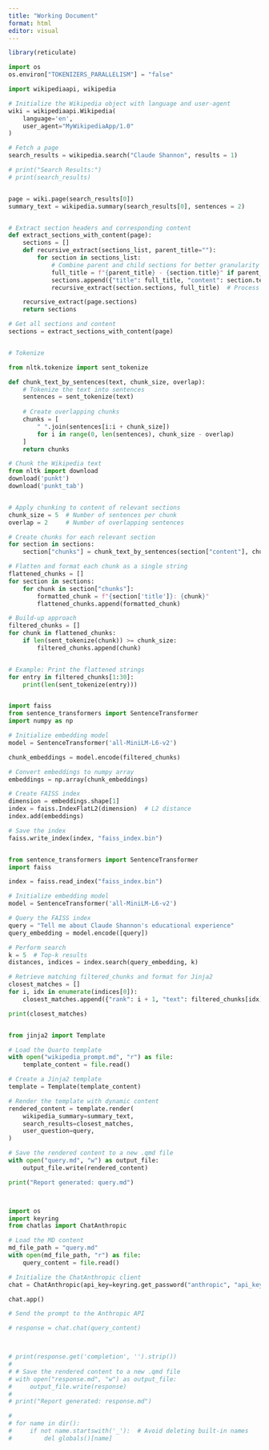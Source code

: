 ```yaml
---
title: "Working Document"
format: html
editor: visual
---
```


```r

library(reticulate)

```

```python

import os
os.environ["TOKENIZERS_PARALLELISM"] = "false"
```

```python

import wikipediaapi, wikipedia

# Initialize the Wikipedia object with language and user-agent
wiki = wikipediaapi.Wikipedia(
    language='en', 
    user_agent="MyWikipediaApp/1.0"
)

# Fetch a page
search_results = wikipedia.search("Claude Shannon", results = 1)

# print("Search Results:")
# print(search_results)


page = wiki.page(search_results[0])
summary_text = wikipedia.summary(search_results[0], sentences = 2)


# Extract section headers and corresponding content
def extract_sections_with_content(page):
    sections = []
    def recursive_extract(sections_list, parent_title=""):
        for section in sections_list:
            # Combine parent and child sections for better granularity
            full_title = f"{parent_title} - {section.title}" if parent_title else section.title
            sections.append({"title": full_title, "content": section.text})
            recursive_extract(section.sections, full_title)  # Process subsections recursively

    recursive_extract(page.sections)
    return sections

# Get all sections and content
sections = extract_sections_with_content(page)


# Tokenize

from nltk.tokenize import sent_tokenize

def chunk_text_by_sentences(text, chunk_size, overlap):
    # Tokenize the text into sentences
    sentences = sent_tokenize(text)
    
    # Create overlapping chunks
    chunks = [
        " ".join(sentences[i:i + chunk_size])
        for i in range(0, len(sentences), chunk_size - overlap)
    ]
    return chunks

# Chunk the Wikipedia text
from nltk import download
download('punkt')
download('punkt_tab')


# Apply chunking to content of relevant sections
chunk_size = 5  # Number of sentences per chunk
overlap = 2     # Number of overlapping sentences

# Create chunks for each relevant section
for section in sections:
    section["chunks"] = chunk_text_by_sentences(section["content"], chunk_size, overlap)

# Flatten and format each chunk as a single string
flattened_chunks = []
for section in sections:
    for chunk in section["chunks"]:
        formatted_chunk = f"{section['title']}: {chunk}"
        flattened_chunks.append(formatted_chunk)

# Build-up approach
filtered_chunks = []
for chunk in flattened_chunks:
    if len(sent_tokenize(chunk)) >= chunk_size:
        filtered_chunks.append(chunk)


# Example: Print the flattened strings
for entry in filtered_chunks[1:30]:
    print(len(sent_tokenize(entry)))



```

```python

import faiss
from sentence_transformers import SentenceTransformer
import numpy as np

# Initialize embedding model
model = SentenceTransformer('all-MiniLM-L6-v2')

chunk_embeddings = model.encode(filtered_chunks)

# Convert embeddings to numpy array
embeddings = np.array(chunk_embeddings)

# Create FAISS index
dimension = embeddings.shape[1]
index = faiss.IndexFlatL2(dimension)  # L2 distance
index.add(embeddings)

# Save the index
faiss.write_index(index, "faiss_index.bin")



```

```python

from sentence_transformers import SentenceTransformer
import faiss

index = faiss.read_index("faiss_index.bin")

# Initialize embedding model
model = SentenceTransformer('all-MiniLM-L6-v2')

# Query the FAISS index
query = "Tell me about Claude Shannon's educational experience"
query_embedding = model.encode([query])

# Perform search
k = 5  # Top-k results
distances, indices = index.search(query_embedding, k)

# Retrieve matching filtered_chunks and format for Jinja2
closest_matches = []
for i, idx in enumerate(indices[0]):
    closest_matches.append({"rank": i + 1, "text": filtered_chunks[idx], "distance": distances[0][i]})

print(closest_matches)

```

```r

```

```python

from jinja2 import Template

# Load the Quarto template
with open("wikipedia_prompt.md", "r") as file:
    template_content = file.read()

# Create a Jinja2 template
template = Template(template_content)

# Render the template with dynamic content
rendered_content = template.render(
    wikipedia_summary=summary_text,
    search_results=closest_matches,
    user_question=query,
)

# Save the rendered content to a new .qmd file
with open("query.md", "w") as output_file:
    output_file.write(rendered_content)

print("Report generated: query.md")




```

```python

import os
import keyring
from chatlas import ChatAnthropic

# Load the MD content
md_file_path = "query.md"
with open(md_file_path, "r") as file:
    query_content = file.read()

# Initialize the ChatAnthropic client
chat = ChatAnthropic(api_key=keyring.get_password("anthropic", "api_key"), system_prompt = query_content)

chat.app()

# Send the prompt to the Anthropic API

# response = chat.chat(query_content)



# print(response.get('completion', '').strip())
# 
# # Save the rendered content to a new .qmd file
# with open("response.md", "w") as output_file:
#     output_file.write(response)
# 
# print("Report generated: response.md")


```

```python
# 
# for name in dir():
#     if not name.startswith('_'):  # Avoid deleting built-in names
#         del globals()[name]

```
